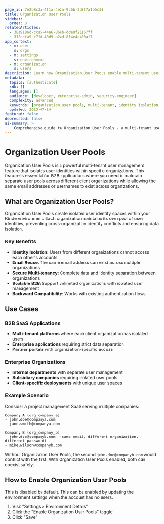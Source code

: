 ```yaml
---
page_id: 7e2b8c3a-4f1a-4e2a-9c6b-2d8f7a1b5c3d
title: Organization User Pools
sidebar:
  order: 3
relatedArticles:
  - 38e9186d-cca5-44a6-86ab-dde9f21167ff
  - 318ccfa9-c7f0-40d9-a2ad-814e4e400af7
app_context:
  - m: user
    s: orgs
  - m: settings
    s: environment
  - m: organization
    s: users
description: Learn how Organization User Pools enable multi-tenant user management by isolating identities within organizations, supporting identity uniqueness, authentication scoping, and secure access control for B2B environments.
metadata:
  topics: [authenticate]
  sdk: []
  languages: []
  audience: [developer, enterprise-admin, security-engineer]
  complexity: advanced
  keywords: [organization user pools, multi-tenant, identity isolation, B2B authentication, user management, organization scoping]
  updated: 2025-07-24
featured: false
deprecated: false
ai-summary: >
    Comprehensive guide to Organization User Pools - a multi-tenant user management feature that isolates user identities within organizations for secure B2B environments.
---
```


# Organization User Pools

Organization User Pools is a powerful multi-tenant user management feature that isolates user identities within specific organizations. This feature is essential for B2B applications where you need to maintain separate user pools across different client organizations while allowing the same email addresses or usernames to exist across organizations.

## What are Organization User Pools?

Organization User Pools create isolated user identity spaces within your Kinde environment. Each organization maintains its own pool of user identities, preventing cross-organization identity conflicts and ensuring data isolation.

### Key Benefits

- **Identity Isolation**: Users from different organizations cannot access each other's accounts
- **Email Reuse**: The same email address can exist across multiple organizations
- **Secure Multi-tenancy**: Complete data and identity separation between organizations
- **Scalable B2B**: Support unlimited organizations with isolated user management
- **Backward Compatibility**: Works with existing authentication flows

## Use Cases

### B2B SaaS Applications
- **Multi-tenant platforms** where each client organization has isolated users
- **Enterprise applications** requiring strict data separation
- **Partner portals** with organization-specific access

### Enterprise Organizations
- **Internal departments** with separate user management
- **Subsidiary companies** requiring isolated user pools
- **Client-specific deployments** with unique user spaces

### Example Scenario

Consider a project management SaaS serving multiple companies:

```
Company A (org_company_a):
- john.doe@companya.com
- jane.smith@companya.com

Company B (org_company_b):
- john.doe@companyb.com  (same email, different organization, different password)
- mike.wilson@companyb.com
```

Without Organization User Pools, the second `john.doe@companyb.com` would conflict with the first. With Organization User Pools enabled, both can coexist safely.

## How to Enable Organization User Pools

This is disabled by default. This can be enabled by updating the environment settings when the account has no users.

1. Visit "Settings > Environment Details" 
2. Click the "Enable Organization User Pools" toggle
3. Click "Save"


